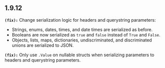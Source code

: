 ## 1.9.12
**`(fix):`** Change serialization logic for headers and querystring parameters:
- Strings, enums, dates, times, and date times are serialized as before.
- Booleans are now serialized as `true` and `false` instead of `True` and `False`.
- Objects, lists, maps, dictionaries, undiscriminated, and discriminated unions are serialized to JSON.


**`(fix):`** Only use `.Value` on nullable structs when serializing parameters to headers and querystring parameters.


